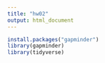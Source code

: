 ```yaml
---
title: "hw02"
output: html_document
---
```


```r
install.packages("gapminder")
library(gapminder)
library(tidyverse)
```



